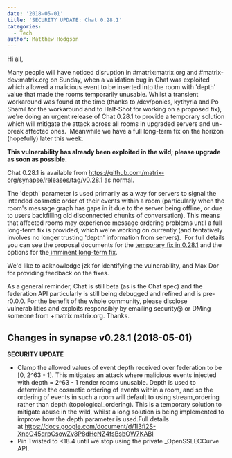 ```yaml
---
date: '2018-05-01'
title: 'SECURITY UPDATE: Chat 0.28.1'
categories:
  - Tech
author: Matthew Hodgson
---
```


Hi all,

Many people will have noticed disruption in #matrix:matrix.org and #matrix-dev:matrix.org on Sunday, when a validation bug in Chat was exploited which allowed a malicious event to be inserted into the room with 'depth' value that made the rooms temporarily unusable. Whilst a transient workaround was found at the time (thanks to /dev/ponies, kythyria and Po Shamil for the workaround and to Half-Shot for working on a proposed fix), we're doing an urgent release of Chat 0.28.1 to provide a temporary solution which will mitigate the attack across all rooms in upgraded servers and un-break affected ones.  Meanwhile we have a full long-term fix on the horizon (hopefully) later this week.

<strong>This vulnerability has already been exploited in the wild; please upgrade as soon as possible.</strong>

Chat 0.28.1 is available from <a href="https://github.com/matrix-org/synapse/releases/tag/v0.28.1">https://github.com/matrix-org/synapse/releases/tag/v0.28.1</a> as normal.

The 'depth' parameter is used primarily as a way for servers to signal the intended cosmetic order of their events within a room (particularly when the room's message graph has gaps in it due to the server being offline, or due to users backfilling old disconnected chunks of conversation). This means that affected rooms may experience message ordering problems until a full long-term fix is provided, which we're working on currently (and tentatively involves no longer trusting 'depth' information from servers).  For full details you can see the proposal documents for the <a href="https://docs.google.com/document/d/1I3fi2S-XnpO45qrpCsowZv8P8dHcNZ4fsBsbOW7KABI/edit#">temporary fix in 0.28.1</a> and the options for the<a href="https://docs.google.com/document/d/16ofbjluy8ZKYL6nt7WLHG4GqSodJUWLUxHhI6xPEjr4/edit#"> imminent long-term fix</a>.

We'd like to acknowledge jzk for identifying the vulnerability, and Max Dor for providing feedback on the fixes.

As a general reminder, Chat is still beta (as is the Chat spec) and the federation API particularly is still being debugged and refined and is pre-r0.0.0. For the benefit of the whole community, please disclose vulnerabilities and exploits responsibly by emailing security@ or DMing someone from +matrix:matrix.org. Thanks.
<h2>Changes in synapse v0.28.1 (2018-05-01)</h2>
<strong>SECURITY UPDATE</strong>
<ul>
 	<li>Clamp the allowed values of event depth received over federation to be [0, 2^63 - 1]. This mitigates an attack where malicious events injected with depth = 2^63 - 1 render rooms unusable. Depth is used to determine the cosmetic ordering of events within a room, and so the ordering of events in such a room will default to using stream_ordering rather than depth (topological_ordering). This is a temporary solution to mitigate abuse in the wild, whilst a long solution is being implemented to improve how the depth parameter is used.Full details at <a href="https://docs.google.com/document/d/1I3fi2S-XnpO45qrpCsowZv8P8dHcNZ4fsBsbOW7KABI" rel="nofollow">https://docs.google.com/document/d/1I3fi2S-XnpO45qrpCsowZv8P8dHcNZ4fsBsbOW7KABI</a></li>
 	<li>Pin Twisted to &lt;18.4 until we stop using the private _OpenSSLECCurve API.</li>
</ul>